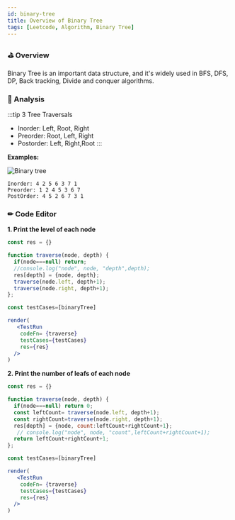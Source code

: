 ```yaml
---
id: binary-tree
title: Overview of Binary Tree 
tags: [Leetcode, Algorithm, Binary Tree]
---
```


### ⛳  Overview

Binary Tree is an important data structure, and it's widely used in BFS, DFS, DP, Back tracking, Divide and conquer algorithms.

### 📃  Analysis
:::tip
 3 Tree Traversals
 - Inorder: Left, Root, Right
 - Preorder: Root, Left, Right
 - Postorder: Left, Right,Root
:::

**Examples:**

![Binary tree](/img/binary-tree.webp)
```
Inorder: 4 2 5 6 3 7 1
Preorder: 1 2 4 5 3 6 7
PostOrder: 4 5 2 6 7 3 1

```


### ✏  Code Editor

**1. Print the level of each node**

```jsx live noInline
const res = {}

function traverse(node, depth) {
  if(node===null) return;
  //console.log("node", node, "depth",depth);
  res[depth] = {node, depth};
  traverse(node.left, depth+1);
  traverse(node.right, depth+1);
};

const testCases=[binaryTree]

render(
   <TestRun
    codeFn= {traverse}
    testCases={testCases}
    res={res}
  />
)
```



**2. Print the number of leafs of each node**

```jsx live noInline
const res = {}

function traverse(node, depth) {
  if(node===null) return 0; 
  const leftCount= traverse(node.left, depth+1);
  const rightCount=traverse(node.right, depth+1);
  res[depth] = {node, count:leftCount+rightCount+1};
   // console.log("node", node, "count",leftCount+rightCount+1);
  return leftCount+rightCount+1;
};

const testCases=[binaryTree]

render(
   <TestRun
    codeFn= {traverse}
    testCases={testCases}
    res={res}
  />
)
```

